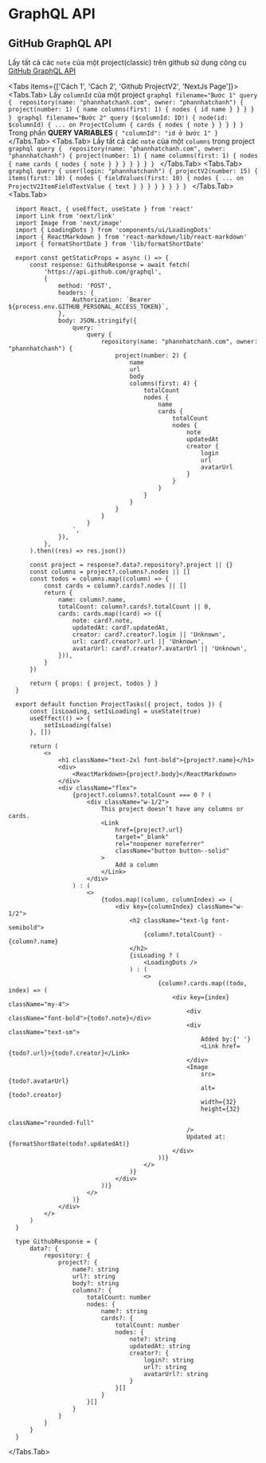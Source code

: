 
# GraphQL API

## GitHub GraphQL API

Lấy tất cả các `note` của một project(classic) trên github sử dụng công cụ [GitHub GraphQL API](https://docs.github.com/en/graphql/overview/explorer)

<Tabs items={['Cách 1', 'Cách 2', 'Github ProjectV2', 'NextJs Page']}>
  <Tabs.Tab>
  Lấy `columnId` của một project
	```graphql filename="Bước 1"
	query { 
		repository(name: "phannhatchanh.com", owner: "phannhatchanh") {
			project(number: 1) {
				name
				columns(first: 1) {
					nodes {
						id
						name
					}
				}
			}
		}
	}
	```
		```graphql filename="Bước 2"
		query ($columnId: ID!) {
			node(id: $columnId) {
				... on ProjectColumn {
					cards {
						nodes {
							note
						}
					}
				}
			}
		}
	```
	Trong phần **QUERY VARIABLES**
	```
	{
		"columnId": "id ở bước 1"
	}
	```
  </Tabs.Tab>
  <Tabs.Tab>
    Lấy tất cả các `note` của một `columns` trong project
	```graphql
	query { 
		repository(name: "phannhatchanh.com", owner: "phannhatchanh") {
			project(number: 1) {
				name
				columns(first: 1) {
					nodes {
						name
						cards {
							nodes {
								note
							}
						}
					}
				}
			}
		}
	}
	```
  </Tabs.Tab>
	<Tabs.Tab>
	```graphql
	query {
		user(login: "phannhatchanh") {
			projectV2(number: 15) {
				items(first: 10) {
					nodes {
						fieldValues(first: 10) {
							nodes {
								... on ProjectV2ItemFieldTextValue {
									text
								}
							}
						}
					}
				}
			}
		}
	}
	```
  </Tabs.Tab>
  <Tabs.Tab>
  ```tsx
	import React, { useEffect, useState } from 'react'
	import Link from 'next/link'
	import Image from 'next/image'
	import { LoadingDots } from 'components/ui/LoadingDots'
	import { ReactMarkdown } from 'react-markdown/lib/react-markdown'
	import { formatShortDate } from 'lib/formatShortDate'

	export const getStaticProps = async () => {
		const response: GithubResponse = await fetch(
			'https://api.github.com/graphql',
			{
				method: 'POST',
				headers: {
					Authorization: `Bearer ${process.env.GITHUB_PERSONAL_ACCESS_TOKEN}`,
				},
				body: JSON.stringify({
					query: `
						query {
							repository(name: "phannhatchanh.com", owner: "phannhatchanh") {
								project(number: 2) {
									name
									url
									body
									columns(first: 4) {
										totalCount
										nodes {
											name
											cards {
												totalCount
												nodes {
													note
													updatedAt
													creator {
														login
														url
														avatarUrl
													}
												}
											}
										}
									}
								}
							}
						}
					`,
				}),
			},
		).then((res) => res.json())

		const project = response?.data?.repository?.project || {}
		const columns = project?.columns?.nodes || []
		const todos = columns.map((column) => {
			const cards = column?.cards?.nodes || []
			return {
				name: column?.name,
				totalCount: column?.cards?.totalCount || 0,
				cards: cards.map((card) => ({
					note: card?.note,
					updatedAt: card?.updatedAt,
					creator: card?.creator?.login || 'Unknown',
					url: card?.creator?.url || 'Unknown',
					avatarUrl: card?.creator?.avatarUrl || 'Unknown',
				})),
			}
		})

		return { props: { project, todos } }
	}

	export default function ProjectTasks({ project, todos }) {
		const [isLoading, setIsLoading] = useState(true)
		useEffect(() => {
			setIsLoading(false)
		}, [])

		return (
			<>
				<h1 className="text-2xl font-bold">{project?.name}</h1>
				<div>
					<ReactMarkdown>{project?.body}</ReactMarkdown>
				</div>
				<div className="flex">
					{project?.columns?.totalCount === 0 ? (
						<div className="w-1/2">
							This project doesn’t have any columns or cards.
							<Link
								href={project?.url}
								target="_blank"
								rel="noopener noreferrer"
								className="button button--solid"
							>
								Add a column
							</Link>
						</div>
					) : (
						<>
							{todos.map((column, columnIndex) => (
								<div key={columnIndex} className="w-1/2">
									<h2 className="text-lg font-semibold">
										{column?.totalCount} - {column?.name}
									</h2>
									{isLoading ? (
										<LoadingDots />
									) : (
										<>
											{column?.cards.map((todo, index) => (
												<div key={index} className="my-4">
													<div className="font-bold">{todo?.note}</div>
													<div className="text-sm">
														Added by:{' '}
														<Link href={todo?.url}>{todo?.creator}</Link>
													</div>
													<Image
														src={todo?.avatarUrl}
														alt={todo?.creator}
														width={32}
														height={32}
														className="rounded-full"
													/>
													Updated at: {formatShortDate(todo?.updatedAt)}
												</div>
											))}
										</>
									)}
								</div>
							))}
						</>
					)}
				</div>
			</>
		)
	}

	type GithubResponse = {
		data?: {
			repository: {
				project?: {
					name?: string
					url?: string
					body?: string
					columns?: {
						totalCount: number
						nodes: {
							name?: string
							cards?: {
								totalCount: number
								nodes: {
									note?: string
									updatedAt: string
									creator?: {
										login?: string
										url?: string
										avatarUrl?: string
									}
								}[]
							}
						}[]
					}
				}
			}
		}
	}
  ```
  </Tabs.Tab>
</Tabs>